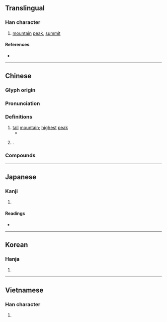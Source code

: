 {{also|岳}}
{{character info}}
==Translingual==

===Han character===
{{Han char|rn=46|rad=山|as=14|sn=17|four=22234|canj=UKHK|ids=⿱山獄}}

# [[mountain]] [[peak]], [[summit]]

====References====
* {{Han ref|kx=0321.280|dkj=08566|dj=0621.290|hdz=10803.040|uh=5DBD|ud=23997|bh=C0AE|bd=49326}}

----

==Chinese==
{{zh-forms|s=岳|ns=𰎫|alt=岳,𡽺,𡶓,𡷒,𡶳,𡴳}}

===Glyph origin===
{{Han etym}}

===Pronunciation===
{{zh-pron
|m=yuè
|m-s=
|c=ngok6
|c-t=
|g=
|h=pfs=
|j=
|mb=ngà/gà
|md=ngŏk
|mn=ga̍k
|mn-t=ngag8
|w=
|x=
|mc=y
|oc=y
|ma=y
|cat=n
}}

===Definitions===
{{zh-hanzi}}

# [[tall]] [[mountain]]; [[high]]est [[peak]]
#* {{zh-x|崧-高 維 嶽、駿-極 于 天。<br>維 嶽 降 神、生 ^甫 及 ^申。|Grandly lofty are the '''mountains''', with their large masses reaching to the heavens.<br>From these '''mountains''' were sent down spirits, who gave birth to [the princes of] Fu and Shen.|ref=Shijing}}
# {{surname|zh}}.

===Compounds===
{{zh-der|五嶽|嶽麓書院|中嶽|岱嶽|北嶽|嶽立|嶽廟|川渟嶽峙|嶽峙淵渟|嵩嶽降神|山嶽|崧生嶽降|嶽公|四嶽|南嶽|方嶽|東嶽|白嶽山|淵渟嶽立|河嶽|海嶽|西嶽|華嶽|艮嶽}}

{{zh-cat|Mountains}}

----

==Japanese==
{{ja-kanji forms|岳|嶽}}

===Kanji===
{{ja-kanji|grade=|rs=山14|shin=岳}}

# {{rfdef|ja|sort=山14}}

====Readings====
* {{ja-readings|on=がく|kun=たけ}}

----

==Korean==

===Hanja===
{{ko-hanja|악}}

# {{rfdef|ko|sort=山14}}

----

==Vietnamese==

===Han character===
{{vi-readings|readings=nhạc|rs=山14}}

# {{rfdef|vi|sort=山14}}